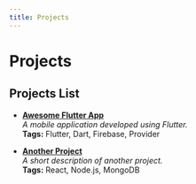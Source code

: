 ```yaml
---
title: Projects
---
```


# Projects


## Projects List

- **[Awesome Flutter App](projects/awesome-flutter-app)**  
  *A mobile application developed using Flutter.*  
  **Tags:** Flutter, Dart, Firebase, Provider

- **[Another Project](projects/another-project)**  
  *A short description of another project.*  
  **Tags:** React, Node.js, MongoDB


